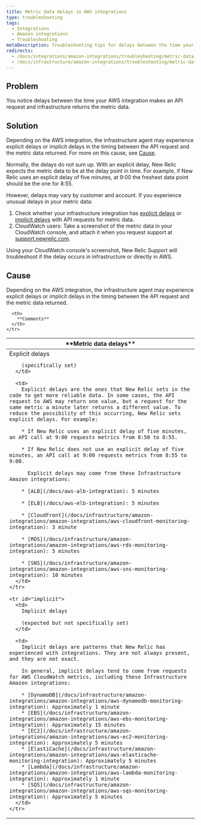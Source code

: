 ```yaml
---
title: Metric data delays in AWS integrations
type: troubleshooting
tags:
  - Integrations
  - Amazon integrations
  - Troubleshooting
metaDescription: Troubleshooting tips for delays between the time your AWS integration makes an API request and New Relic Infrastructure returns the metric data.
redirects:
  - /docs/integrations/amazon-integrations/troubleshooting/metric-data-delays-amazon-aws-integrations
  - /docs/infrastructure/amazon-integrations/troubleshooting/metric-data-delays-amazon-aws-integrations-0
---
```


## Problem

You notice delays between the time your AWS integration makes an API request and infrastructure returns the metric data.

## Solution

Depending on the AWS integration, the infrastructure agent may experience explicit delays or implicit delays in the timing between the API request and the metric data returned. For more on this cause, see [Cause](#cause).

Normally, the delays do not sum up. With an explicit delay, New Relic expects the metric data to be at the delay point in time. For example, if New Relic uses an explicit delay of five minutes, at 9:00 the freshest data point should be the one for 8:55.

However, delays may vary by customer and account. If you experience unusual delays in your metric data:

1. Check whether your infrastructure integration has [explicit delays](#explicit) or [implicit delays](#implicit) with API requests for metric data.
2. CloudWatch users: Take a screenshot of the metric data in your CloudWatch console, and attach it when you request support at [support.newrelic.com](https://support.newrelic.com/).

Using your CloudWatch console's screenshot, New Relic Support will troubleshoot if the delay occurs in infrastructure or directly in AWS.

## Cause

Depending on the AWS integration, the infrastructure agent may experience explicit delays or implicit delays in the timing between the API request and the metric data returned.

<table>
  <thead>
    <tr>
      <th style={{ width: "200px" }}>
        **Metric data delays**
      </th>

      <th>
        **Comments**
      </th>
    </tr>
  </thead>

  <tbody>
    <tr id="explicit">
      <td>
        Explicit delays

        (specifically set)
      </td>

      <td>
        Explicit delays are the ones that New Relic sets in the code to get more reliable data. In some cases, the API request to AWS may return one value, but a request for the same metric a minute later returns a different value. To reduce the possibility of this occurring, New Relic sets explicit delays. For example:

        * If New Relic uses an explicit delay of five minutes, an API call at 9:00 requests metrics from 8:50 to 8:55.

        * If New Relic does not use an explicit delay of five minutes, an API call at 9:00 requests metrics from 8:55 to 9:00.

          Explicit delays may come from these Infrastructure Amazon integrations:

        * [ALB](/docs/aws-alb-integration): 5 minutes

        * [ELB](/docs/aws-elb-integration): 5 minutes

        * [CloudFront](/docs/infrastructure/amazon-integrations/amazon-integrations/aws-cloudfront-monitoring-integration): 3 minute

        * [RDS](/docs/infrastructure/amazon-integrations/amazon-integrations/aws-rds-monitoring-integration): 5 minutes

        * [SNS](/docs/infrastructure/amazon-integrations/amazon-integrations/aws-sns-monitoring-integration): 10 minutes
      </td>
    </tr>

    <tr id="implicit">
      <td>
        Implicit delays

        (expected but not specifically set)
      </td>

      <td>
        Implicit delays are patterns that New Relic has experienced with integrations. They are not always present, and they are not exact.

        In general, implicit delays tend to come from requests for AWS CloudWatch metrics, including these Infrastructure Amazon integrations:

        * [DynamoDB](/docs/infrastructure/amazon-integrations/amazon-integrations/aws-dynamodb-monitoring-integration): Approximately 1 minute
        * [EBS](/docs/infrastructure/amazon-integrations/amazon-integrations/aws-ebs-monitoring-integration): Approximately 15 minutes
        * [EC2](/docs/infrastructure/amazon-integrations/amazon-integrations/aws-ec2-monitoring-integration): Approximately 5 minutes
        * [ElastiCache](/docs/infrastructure/amazon-integrations/amazon-integrations/aws-elasticache-monitoring-integration): Approximately 5 minutes
        * [Lambda](/docs/infrastructure/amazon-integrations/amazon-integrations/aws-lambda-monitoring-integration): Approximately 1 minute
        * [SQS](/docs/infrastructure/amazon-integrations/amazon-integrations/aws-sqs-monitoring-integration): Approximately 5 minutes
      </td>
    </tr>
  </tbody>
</table>
